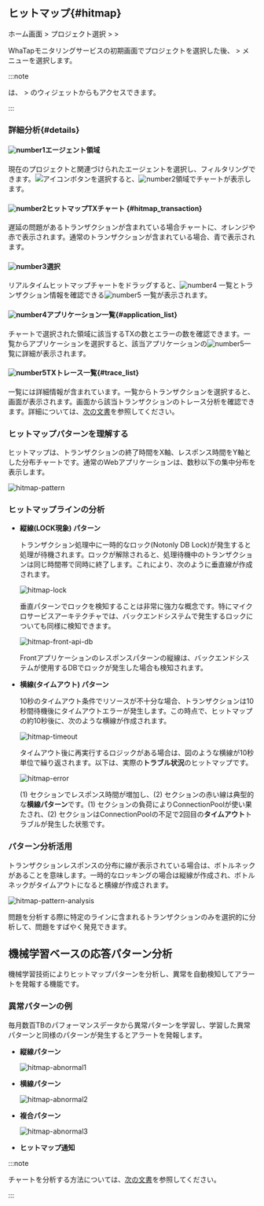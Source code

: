 ## ヒットマップ{#hitmap}

ホーム画面 &gt; プロジェクト選択 &gt; <Cmdname sid="side_analysis" className="uitext" /> &gt; <Cmdname sid="side_hitmap" className="uitext" />

WhaTapモニタリングサービスの初期画面でプロジェクトを選択した後、<Cmdname sid="side_analysis" className="uitext" /> &gt; <Cmdname sid="side_hitmap" className="uitext" />メニューを選択します。 

:::note

<Cmdname sid="side_hitmap" className="uitext" />は、<Cmdname sid="side_dashboard" className="uitext" /> &gt; <Cmdname sid="side_appDashboard" className="uitext" />の<Cmdname sid="AA005" className="uitext" />ウィジェットからもアクセスできます。

:::

### 詳細分析{#details}

<ImgLang img='tx-hitmap.png' desc='ヒットマップ' />

#### ![number1](/img/number-01.png)エージェント領域

現在のプロジェクトと関連づけられたエージェントを選択し、フィルタリングできます。![アイコン](/img/ic-search-on-press.svg)ボタンを選択すると、![number2](/img/number-02.png)領域で<Cmdname sid="hitmap_transaction" className="uitext" />チャートが表示します。

#### ![number2](/img/number-02.png)ヒットマップTXチャート {#hitmap_transaction}

遅延の問題があるトランザクションが含まれている場合<Cmdname sid="hitmap_transaction" className="uitext" />チャートに、<span class='ov5ud10'>オレンジ</span>や<span class='etrs'>赤</span>で表示されます。通常のトランザクションが含まれている場合、<span class='woer'>青</span>で表示されます。

#### ![number3](/img/number-03.png)選択

リアルタイムヒットマップチャートをドラッグすると、![number4](/img/number-04.png) <Cmdname sid="application_list" className="uitext" />一覧とトランザクション情報を確認できる![number5](/img/number-05.png) <Cmdname sid="trace_list" className="uitext" /> 一覧が表示されます。

#### ![number4](/img/number-04.png)アプリケーション一覧{#application_list}

チャートで選択された領域に該当するTXの数とエラーの数を確認できます。一覧からアプリケーションを選択すると、該当アプリケーションの![number5](/img/number-05.png)<Cmdname sid="trace_list" className="uitext" />一覧に詳細が表示されます。

#### ![number5](/img/number-05.png)TXトレース一覧{#trace_list}

<Cmdname sid="trace_list" className="uitext" />一覧には詳細情報が含まれています。一覧からトランザクションを選択すると、<Cmdname sid="TTL06527" className="uitext" />画面が表示されます。<Cmdname sid="TTL06527" className="uitext" />画面から該当トランザクションのトレース分析を確認できます。詳細については、[次の文書](trs-profile#details)を参照してください。

### ヒットマップパターンを理解する

ヒットマップは、トランザクションの終了時間をX軸、レスポンス時間をY軸とした分布チャートです。通常のWebアプリケーションは、数秒以下の集中分布を表示します。

![hitmap-pattern](https://img.whatap.io/media/user_guide_application/analysis/h0.png)

### ヒットマップラインの分析

<Youtube ko="JHVYfJjtYQo" en="JHVYfJjtYQo" ja="JHVYfJjtYQo" />

- **縦線(LOCK現象) パターン**  

  トランザクション処理中に一時的なロック(Notonly DB Lock)が発生すると処理が待機されます。ロックが解除されると、処理待機中のトランザクションは同じ時間帯で同時に終了します。これにより、次のように垂直線が作成されます。

  ![hitmap-lock](https://img.whatap.io/media/user_guide_application/analysis/h3.png)

  垂直パターンでロックを検知することは非常に強力な概念です。特にマイクロサービスアーキテクチャでは、バックエンドシステムで発生するロックについても同様に検知できます。

  ![hitmap-front-api-db](https://img.whatap.io/media/user_guide_application/analysis/h8.png)

  Frontアプリケーションのレスポンスパターンの縦線は、バックエンドシステムが使用するDBでロックが発生した場合も検知されます。

- **横線(タイムアウト) パターン**  

  10秒のタイムアウト条件でリソースが不十分な場合、トランザクションは10秒間待機後にタイムアウトエラーが発生します。この時点で、ヒットマップの約10秒後に、次のような横線が作成されます。

  ![hitmap-timeout](https://img.whatap.io/media/user_guide_application/analysis/h2.png)

  タイムアウト後に再実行するロジックがある場合は、図のような横線が10秒単位で繰り返されます。以下は、実際の**トラブル状況**のヒットマップです。

  ![hitmap-error](https://img.whatap.io/media/user_guide_application/analysis/h7.png)

  (1) セクションでレスポンス時間が増加し、(2) セクションの赤い線は典型的な**横線パターン**です。(1) セクションの負荷によりConnectionPoolが使い果たされ、(2) セクションはConnectionPoolの不足で2回目の**タイムアウト**トラブルが発生した状態です。

### パターン分析活用

トランザクションレスポンスの分布に線が表示されている場合は、ボトルネックがあることを意味します。一時的なロッキングの場合は縦線が作成され、ボトルネックがタイムアウトになると横線が作成されます。

![hitmap-pattern-analysis](https://img.whatap.io/media/user_guide_application/analysis/h4.png)

問題を分析する際に特定のラインに含まれるトランザクションのみを選択的に分析して、問題をすばやく発見できます。

## 機械学習ベースの応答パターン分析

機械学習技術によりヒットマップパターンを分析し、異常を自動検知してアラートを発報する機能です。

<ImgLang img='ml-pattern.png' desc='Machine learning analytics' />

### 異常パターンの例

毎月数百TBのパフォーマンスデータから異常パターンを学習し、学習した異常パターンと同様のパターンが発生するとアラートを発報します。

- **縦線パターン**  

  ![hitmap-abnormal1](https://img.whatap.io/media/user_guide_application/analysis/h3.png)

- **横線パターン**  

  ![hitmap-abnormal2](https://img.whatap.io/media/user_guide_application/analysis/h2.png)

- **複合パターン**  

  ![hitmap-abnormal3](https://img.whatap.io/media/user_guide_application/analysis/h7.png)

- **ヒットマップ通知**  

  <ImgLang img='ai-alert.png' desc='hitmap ai alert' />

:::note

<Cmdname sid="hitmap_transaction" className="uitext" />チャートを分析する方法については、[次の文書](../best-practice-guides/about-apm-hitmap-class)を参照してください。

:::
